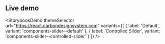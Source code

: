 ## Live demo

<StorybookDemo
  themeSelector
  url="https://react.carbondesignsystem.com"
  variants={[
    {
      label: 'Default',
      variant: 'components-slider--default'
    },
    {
      label: 'Controlled Slider',
      variant: 'components-slider--controlled-slider'
    }
  ]}
/>
